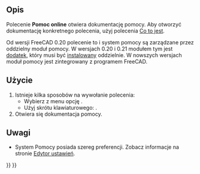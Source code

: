 <languages/>

{{Docnav/pl
|
|
|[[Std_Base/pl|Narzędzia standardowe]]
|
|
|IconC=Freecad.svg
}}

{{VeryImportantMessage|To narzędzie jest przestarzałe, nie jest dostępne w {{VersionPlus/pl|1.1}}.}}

{{GuiCommand/pl
|Name=Std OnlineHelp
|Name/pl=td: Pomoc online
|MenuLocation=Pomoc → Pomoc
|Workbenches=wszystkie
|Shortcut={{KEY|F1}}
|SeeAlso=[[Std_WhatsThis/pl|Co to jest]]
}}

<span id="Description"></span>
==Opis==

Polecenie '''Pomoc online''' otwiera dokumentację pomocy. Aby otworzyć dokumentację konkretnego polecenia, użyj polecenia [[Std_WhatsThis/pl|Co to jest]].

Od wersji FreeCAD 0.20 polecenie to i system pomocy są zarządzane przez oddzielny moduł pomocy. W wersjach 0.20 i 0.21 modułem tym jest [https://github.com/FreeCAD/FreeCAD-Help dodatek], który musi być [[Std_AddonMgr/pl|instalowany]] oddzielnie. W nowszych wersjach moduł pomocy jest zintegrowany z programem FreeCAD.

<span id="Usage"></span>
==Użycie==

# Istnieje kilka sposobów na wywołanie polecenia:
#* Wybierz z menu opcję {{MenuCommand|Pomoc → [[Image:Std_OnlineHelp.svg|16px]] Pomoc}}.
#* Użyj skrótu klawiaturowego: {{KEY|F1}}.
# Otwiera się dokumentacja pomocy.

<span id="Notes"></span>
==Uwagi==

* System Pomocy posiada szereg preferencji. Zobacz informacje na stronie [[Preferences_Editor/pl#Pomoc|Edytor ustawień]].


{{Docnav/pl
|
|
|[[Std_Base/pl|Narzędzia standardowe]]
|
|
|IconC=Freecad.svg
}}

{{Std_Base_navi{{#translation:}}}}
{{Userdocnavi{{#translation:}}}}
